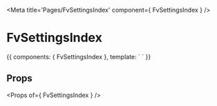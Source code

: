 
<Meta title='Pages/FvSettingsIndex' component={ FvSettingsIndex } />

# FvSettingsIndex

<Canvas>
<Story name='Common' height='150px'>{{
  components: { FvSettingsIndex },
  template: `<FvSettingsIndex>
  </FvSettingsIndex>`
}}</Story>
</Canvas>

## Props

<Props of={ FvSettingsIndex } />
